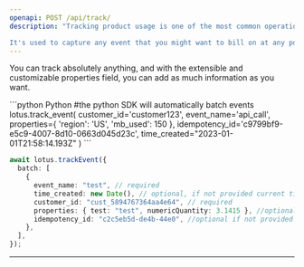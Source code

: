 ```yaml
---
openapi: POST /api/track/
description: "Tracking product usage is one of the most common operations you'll make in Lotus.

It's used to capture any event that you might want to bill on at any point."
---
```


You can track absolutely anything, and with the extensible and customizable properties field, you can add as much information as you want.

<CodeGroup>
```python Python
#the python SDK will automatically batch events
lotus.track_event(
  customer_id='customer123',
  event_name='api_call',
  properties={
      'region': 'US',
      'mb_used': 150
    },
  idempotency_id='c9799bf9-e5c9-4007-8d10-0663d045d23c',
  time_created="2023-01-01T21:58:14.193Z"
)
```

```ts Typescript
await lotus.trackEvent({
  batch: [
    {
      event_name: "test", // required
      time_created: new Date(), // optional, if not provided current time will be taken
      customer_id: "cust_5894767364aa4e64", // required
      properties: { test: "test", numericQuantity: 3.1415 }, //optional, pass in any additional properties you want to aggregate or measure
      idempotency_id: "c2c5eb5d-de4b-44e0", //optional if not provided Randomly generated ID will be taken
    },
  ],
});
```

</CodeGroup>

---
